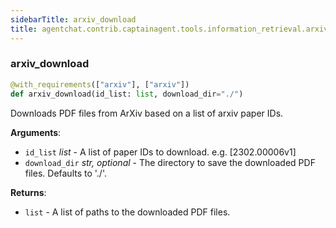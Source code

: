 ```yaml
---
sidebarTitle: arxiv_download
title: agentchat.contrib.captainagent.tools.information_retrieval.arxiv_download
---
```


### arxiv\_download

```python
@with_requirements(["arxiv"], ["arxiv"])
def arxiv_download(id_list: list, download_dir="./")
```

Downloads PDF files from ArXiv based on a list of arxiv paper IDs.

**Arguments**:

- `id_list` _list_ - A list of paper IDs to download. e.g. [2302.00006v1]
- `download_dir` _str, optional_ - The directory to save the downloaded PDF files. Defaults to './'.
  

**Returns**:

- `list` - A list of paths to the downloaded PDF files.


